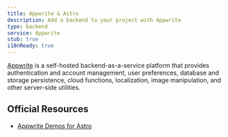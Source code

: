 ```yaml
---
title: Appwrite & Astro
description: Add a backend to your project with Appwrite
type: backend
service: Appwrite
stub: true
i18nReady: true
---
```


[Appwrite](https://appwrite.io/) is a self-hosted backend-as-a-service platform that provides authentication and account management, user preferences, database and storage persistence, cloud functions, localization, image manipulation, and other server-side utilities.

## Official Resources
- [Appwrite Demos for Astro](https://github.com/appwrite/demos-for-astro)
